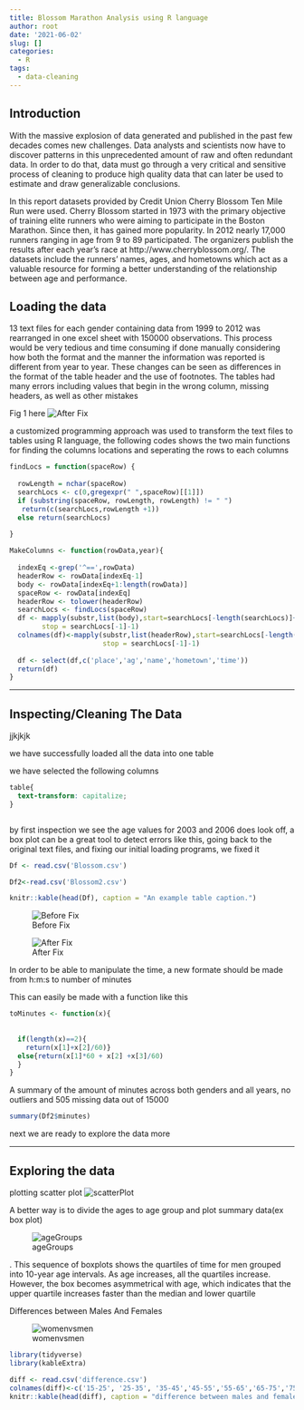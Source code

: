 ```yaml
---
title: Blossom Marathon Analysis using R language
author: root
date: '2021-06-02'
slug: []
categories:
  - R
tags:
  - data-cleaning
---
```




## Introduction
With the massive explosion of data generated and published in the past few decades comes new challenges. Data analysts and scientists now have to discover patterns in this unprecedented amount of raw and often redundant data. In order to do that, data must go through a very critical and sensitive process of cleaning to produce high quality data that can later be used to estimate and draw generalizable conclusions. 

In this report datasets provided by Credit Union Cherry Blossom Ten Mile Run were used. Cherry Blossom started in 1973 with the primary objective of  training elite runners who were aiming to participate in the Boston Marathon. Since then, it has gained more popularity. In 2012 nearly 17,000 runners ranging in age from 9 to 89 participated. The organizers publish the results after each year’s race at http://www.cherryblossom.org/. The datasets include the runners' names, ages, and hometowns which act as a valuable resource for forming a better understanding of the relationship between age and performance. 






## Loading the data

13 text files for each gender containing data from 1999 to 2012 was rearranged in one excel sheet with 150000 observations. This process would be very tedious and time consuming if done manually considering how both the format and the manner the information was reported is different from year to year. These changes can be seen as differences in the format of the table header and the use of footnotes. The tables had many errors including values that begin in the wrong column, missing headers, as well as other mistakes



Fig 1 here
![After Fix](fitfig1.png)




a customized programming approach was used to transform the text files to tables using R language, the following codes shows the two main functions for finding the columns locations and seperating the rows to each columns

```r


findLocs = function(spaceRow) {
  
  rowLength = nchar(spaceRow)
  searchLocs <- c(0,gregexpr(" ",spaceRow)[[1]])
  if (substring(spaceRow, rowLength, rowLength) != " ")
   return(c(searchLocs,rowLength +1))
  else return(searchLocs)
    
}
```

```r

MakeColumns <- function(rowData,year){
  
  indexEq <-grep('^==',rowData)
  headerRow <- rowData[indexEq-1]
  body <- rowData[indexEq+1:length(rowData)]
  spaceRow <- rowData[indexEq]
  headerRow <- tolower(headerRow)
  searchLocs <- findLocs(spaceRow)
  df <- mapply(substr,list(body),start=searchLocs[-length(searchLocs)]+1,
        stop = searchLocs[-1]-1)
  colnames(df)<-mapply(substr,list(headerRow),start=searchLocs[-length(searchLocs)]+1,
                       stop = searchLocs[-1]-1)
  
  df <- select(df,c('place','ag','name','hometown','time'))
  return(df)
}

```

---

## Inspecting/Cleaning The Data
jjkjkjk



we have successfully loaded all the data into one table

we have selected the following columns 


```css
table{
  text-transform: capitalize;
}



```
  by first inspection  we see the age values for 2003 and 2006 does look off, a box plot can be a great tool to detect errors like this, going back to the original text files, 
  and fixing our initial loading programs, we fixed it
  
  
  

```r
Df <- read.csv('Blossom.csv')

Df2<-read.csv('Blossom2.csv')

knitr::kable(head(Df), caption = "An example table caption.")
```


![Before Fix](fig-before-fix.png)

![After Fix](fig-afterfix.png)




In order to be able to manipulate the time, a new formate should be made
from h:m:s to number of minutes

This can easily be made with a function like this

```r
toMinutes <- function(x){
  
  
  if(length(x)==2){
    return(x[1]+x[2]/60)}
  else{return(x[1]*60 + x[2] +x[3]/60)
  }
}
```




A summary of the amount of minutes across both genders and all years, no outliers and 505 missing data out of 15000






```r


summary(Df2$minutes)
```

next we are ready to explore the data more 


---



## Exploring the data

plotting scatter plot
![scatterPlot](agevsRunTime.png)


A better way is to divide the ages to age group and plot summary data(ex box plot)

![ageGroups](ageGroupsBox.png)

. This sequence
of boxplots shows the quartiles of time for men grouped into 10-year age intervals. As age
increases, all the quartiles increase. However, the box becomes asymmetrical with age, which
indicates that the upper quartile increases faster than the median and lower quartile







Differences between Males And Females


![womenvsmen](womenVsMen.png)



```r
library(tidyverse)
library(kableExtra)

diff <- read.csv('difference.csv')
colnames(diff)<-c('15-25', '25-35', '35-45','45-55','55-65','65-75','75-90')
knitr::kable(head(diff), caption = "difference between males and females") %>% kable_styling(position = "center")



```









